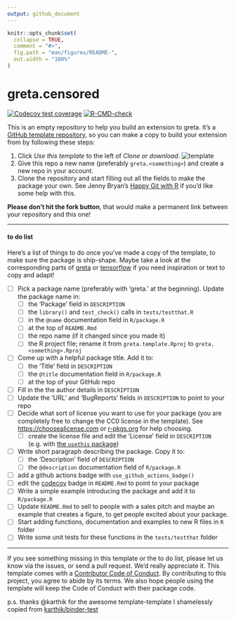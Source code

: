 ```yaml
---
output: github_document
---
```


<!-- README.md is generated from README.Rmd. Please edit that file -->

```r
knitr::opts_chunk$set(
  collapse = TRUE,
  comment = "#>",
  fig.path = "man/figures/README-",
  out.width = "100%"
)
```
# greta.censored

<!-- badges: start -->
<!-- once you've signed into travis and set it to wath your new repository, you can edit the following badges to point to your repo -->
[![Codecov test coverage](https://codecov.io/gh/mtwesley/greta.censored/branch/main/graph/badge.svg)](https://codecov.io/gh/mtwesley/greta.censored?branch=main)
[![R-CMD-check](https://github.com/mtwesley/greta.censored/workflows/R-CMD-check/badge.svg)](https://github.com/mtwesley/greta.censored/actions)
<!-- badges: end -->

This is an empty repository to help you build an extension to greta. It's a [GitHub template repository](https://github.blog/2019-06-06-generate-new-repositories-with-repository-templates/), so you can make a copy to build your extension from by following these steps:

 1. Click *Use this template* to the left of *Clone or download*.
 ![template](https://i.imgur.com/TcLpIvM.png)
 1. Give this repo a new name (preferably `greta.<something>`) and create a new repo in your account.
 1. Clone the repository and start filling out all the fields to make the package your own. See Jenny Bryan's [Happy Git with R](https://happygitwithr.com/push-pull-github.html) if you'd like some help with this.

**Please don't hit the fork button**, that would make a permanent link between your repository and this one!

---

#### to do list

Here's a list of things to do once you've made a copy of the template, to make sure the package is ship-shape. Maybe take a look at the corresponding parts of [greta](https://github.com/greta-dev/greta) or [tensorflow](https://github.com/rstudio/tensorflow) if you need inspiration or text to copy and adapt!

 - [ ] Pick a package name (preferably with 'greta.' at the beginning). Update the package name in:
    - [ ] the 'Package' field in  `DESCRIPTION`
    - [ ] the `library()` and `test_check()` calls in `tests/testthat.R`
    - [ ] in the `@name` documentation field in `R/package.R`
    - [ ] at the top of `README.Rmd`
    - [ ] the repo name (if it changed since you made it)
    - [ ] the R project file; rename it from `greta.template.Rproj` to `greta.<something>.Rproj`
 - [ ] Come up with a helpful package title. Add it to:
    - [ ] the 'Title' field in `DESCRIPTION`
    - [ ] the `@title` documentation field in `R/package.R`
    - [ ] at the top of your GitHub repo 
 - [ ] Fill in the the author details in `DESCRIPTION`
 - [ ] Update the 'URL' and 'BugReports' fields in `DESCRIPTION` to point to your repo
 - [ ] Decide what sort of license you want to use for your package (you are completely free to change the CC0 license in the template). See [https://choosealicense.com]() or  [r-pkgs.org](https://r-pkgs.org/description.html#license) for help choosing.
    - [ ] create the license file and edit the 'License' field in `DESCRIPTION` (e.g. with [the `usethis` package](https://usethis.r-lib.org/reference/licenses.html))
 - [ ] Write short paragraph describing the package. Copy it to:
    - [ ] the 'Description' field of `DESCRIPTION`
    - [ ] the `@description` documentation field of `R/package.R` 
 - [ ] add a github actions badge with `use_github_actions_badge()`
 - [ ] edit the [codecov](https://codecov.io) badge in `README.Rmd` to point to your package
 - [ ] Write a simple example introducing the package and add it to `R/package.R`
 - [ ] Update `README.Rmd` to sell to people with a sales pitch and maybe an example that creates a figure, to get people excited about your package.
 - [ ] Start adding functions, documentation and examples to new R files in `R` folder
 - [ ] Write some unit tests for these functions in the `tests/testthat` folder
 
---

If you see something missing in this template or the to do list, please let us know via the issues, or send a pull request. We'd really appreciate it. This template comes with a [Contributor Code of Conduct](CODE_OF_CONDUCT.md). By contributing to this project, you agree to abide by its terms. We also hope people using the template will keep the Code of Conduct with their package code.

p.s. thanks @karthik for the awesome template-template I shamelessly copied from [karthik/binder-test](https://github.com/karthik/binder-test)
